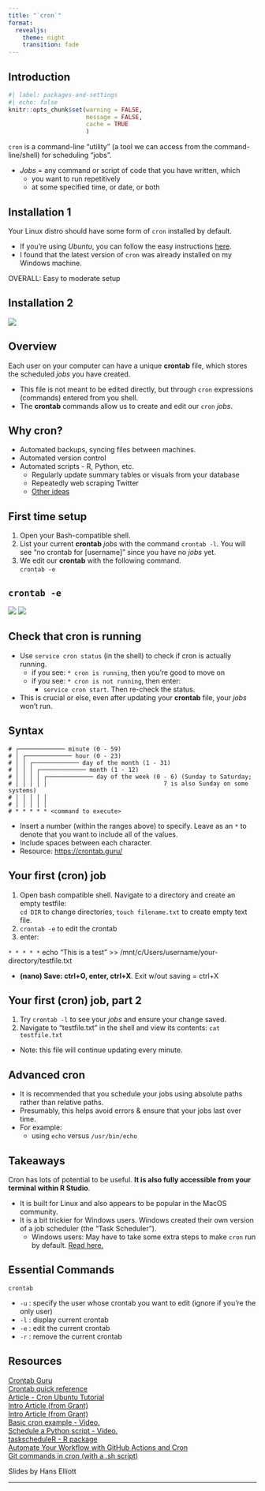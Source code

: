 ---
title: "`cron`"
format:
  revealjs:
    theme: night
    transition: fade
---

## Introduction

```{r}
#| label: packages-and-settings
#| echo: false
knitr::opts_chunk$set(warning = FALSE,
                      message = FALSE,
                      cache = TRUE
                      )
```

`cron` is a command-line "utility" (a tool we can access from the command-line/shell) for scheduling "jobs".

::: nonincremental
-   *Jobs* = any command or script of code that you have written, which
    -   you want to run repetitively\
    -   at some specified time, or date, or both\
:::

## Installation 1

Your Linux distro should have some form of `cron` installed by default.

::: nonincremental
-   If you're using *Ubuntu*, you can follow the easy instructions [here](https://www.digitalocean.com/community/tutorials/how-to-use-cron-to-automate-tasks-ubuntu-1804).\
-   I found that the latest version of `cron` was already installed on my Windows machine.\
:::

OVERALL: Easy to moderate setup

## Installation 2

![](imgs/sc2-install-steps.png)

## Overview

::: nonincremental
Each user on your computer can have a unique **crontab** file, which stores the scheduled *jobs* you have created.

-   This file is not meant to be edited directly, but through `cron` expressions (commands) entered from you shell.\
-   The **crontab** commands allow us to create and edit our `cron` *jobs*.
:::

## Why cron?

::: nonincremental
-   Automated backups, syncing files between machines.
-   Automated version control
-   Automated scripts - R, Python, etc.
    -   Regularly update summary tables or visuals from your database
    -   Repeatedly web scraping Twitter
    -   [Other ideas](https://code.tutsplus.com/tutorials/scheduling-tasks-with-cron-jobs--net-8800)\
:::

## First time setup

1.  Open your Bash-compatible shell.\
2.  List your current **crontab** *jobs* with the command `crontab -l`. You will see "no crontab for \[username\]" since you have no *jobs* yet.\
3.  We edit our **crontab** with the following command.\
    `crontab -e`

## `crontab -e`

![](imgs/sc1.png) ![](imgs/sc2-nano-editor.png)

## Check that cron is running

::: nonincremental
-   Use `service cron status` (in the shell) to check if cron is actually running.
    -   if you see: `* cron is running`, then you're good to move on
    -   if you see: `* cron is not running`, then enter:
        -   `service cron start`. Then re-check the status.
-   This is crucial or else, even after updating your **crontab** file, your *jobs* won't run.
:::

## Syntax

    # ┌───────────── minute (0 - 59)
    # │ ┌───────────── hour (0 - 23)
    # │ │ ┌───────────── day of the month (1 - 31)
    # │ │ │ ┌───────────── month (1 - 12)
    # │ │ │ │ ┌───────────── day of the week (0 - 6) (Sunday to Saturday;
    # │ │ │ │ │                                 7 is also Sunday on some systems)
    # │ │ │ │ │
    # │ │ │ │ │
    # * * * * * <command to execute>

::: nonincremental
-   Insert a number (within the ranges above) to specify. Leave as an `*` to denote that you want to include all of the values.\
-   Include spaces between each character.
-   Resource: <https://crontab.guru/>
:::

## Your first (cron) job

::: nonincremental
1.  Open bash compatible shell. Navigate to a directory and create an empty testfile:\
    `cd DIR` to change directories, `touch filename.txt` to create empty text file.
2.  `crontab -e` to edit the crontab
3.  enter:
:::

`* * * * *` echo "This is a test" \>\> /mnt/c/Users/username/your-directory/testfile.txt

::: nonicremental
-   **(nano) Save: ctrl+O, enter, ctrl+X**. Exit w/out saving = ctrl+X\
:::

## Your first (cron) job, part 2

::: nonicremental
1.  Try `crontab -l` to see your *jobs* and ensure your change saved.
2.  Navigate to "testfile.txt" in the shell and view its contents: `cat testfile.txt`

-   Note: this file will continue updating every minute.
:::

## Advanced cron

::: nonicremental
-   It is recommended that you schedule your jobs using absolute paths rather than relative paths.\
-   Presumably, this helps avoid errors & ensure that your jobs last over time.
-   For example:
    -   using `echo` versus `/usr/bin/echo`
:::

## Takeaways

Cron has lots of potential to be useful. **It is also fully accessible from your terminal within R Studio**.

::: nonincremental
-   It is built for Linux and also appears to be popular in the MacOS community.\
-   It is a bit trickier for Windows users. Windows created their own version of a job scheduler (the "Task Scheduler").
    -   Windows users: May have to take some extra steps to make `cron` run by default. [Read here.](https://www.howtogeek.com/746532/how-to-launch-cron-automatically-in-wsl-on-windows-10-and-11/)\
:::

## Essential Commands

::: nonicremental
`crontab`

-   `-u` : specify the user whose crontab you want to edit (ignore if you're the only user)\
-   `-l` : display current crontab\
-   `-e` : edit the current crontab\
-   `-r` : remove the current crontab\
:::

## Resources

[Crontab Guru](https://crontab.guru/)\
[Crontab quick reference](https://www.adminschoice.com/crontab-quick-reference)\
[Article - Cron Ubuntu Tutorial](https://www.digitalocean.com/community/tutorials/how-to-use-cron-to-automate-tasks-ubuntu-1804)\
[Intro Article (from Grant)](https://ostechnix.com/a-beginners-guide-to-cron-jobs/)\
[Intro Article (from Grant)](https://www.tecmint.com/create-and-manage-cron-jobs-on-linux/)\
[Basic cron example - Video.](https://www.youtube.com/watch?v=v952m13p-b4&ab_channel=Linode)\
[Schedule a Python script - Video.](https://www.youtube.com/watch?v=5bTkiV_Aadc&ab_channel=PythonEngineer)\
[taskscheduleR - R package](https://anderfernandez.com/en/blog/how-to-automate-r-scripts-on-windows-and-mac/)\
[Automate Your Workflow with GitHub Actions and Cron](https://ealizadeh.com/blog/automate-workflow-github-cron)\
[Git commands in cron (with a .sh script)](https://stackoverflow.com/questions/39740151/git-commands-in-cron-job)

Slides by Hans Elliott

------------------------------------------------------------------------
